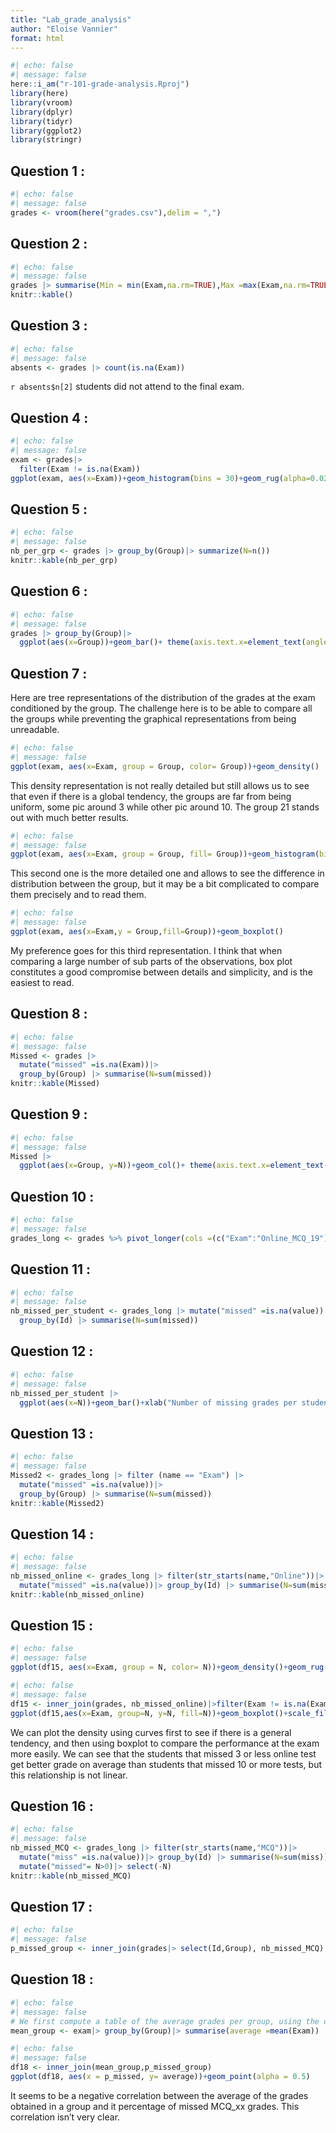 ```yaml
---
title: "Lab_grade_analysis"
author: "Eloise Vannier"
format: html
---
```

```r
#| echo: false
#| message: false
here::i_am("r-101-grade-analysis.Rproj")
library(here)
library(vroom)
library(dplyr)
library(tidyr)
library(ggplot2)
library(stringr)
```

## Question 1 :

```r
#| echo: false
#| message: false
grades <- vroom(here("grades.csv"),delim = ",")
```

## Question 2 :

```r
#| echo: false
#| message: false
grades |> summarise(Min = min(Exam,na.rm=TRUE),Max =max(Exam,na.rm=TRUE),Median =median(Exam,na.rm=TRUE),Mean =mean(Exam,na.rm=TRUE))|>
knitr::kable()
```
## Question 3 :
```r
#| echo: false
#| message: false
absents <- grades |> count(is.na(Exam))
```

`r absents$n[2]` students did not attend to the final exam.

## Question 4 :
```r
#| echo: false
#| message: false
exam <- grades|>
  filter(Exam != is.na(Exam))
ggplot(exam, aes(x=Exam))+geom_histogram(bins = 30)+geom_rug(alpha=0.02)
```
## Question 5 :
```r
#| echo: false
#| message: false
nb_per_grp <- grades |> group_by(Group)|> summarize(N=n()) 
knitr::kable(nb_per_grp)
```

## Question 6 :
```r
#| echo: false
#| message: false
grades |> group_by(Group)|>
  ggplot(aes(x=Group))+geom_bar()+ theme(axis.text.x=element_text(angle = 90, hjust = 0))
```
## Question 7 :
Here are tree representations of the distribution of the grades at the exam conditioned by the group. The challenge here is to be able to compare all the groups while preventing the graphical representations from being unreadable.
```r
#| echo: false
#| message: false
ggplot(exam, aes(x=Exam, group = Group, color= Group))+geom_density()
```
This density representation is not really detailed but still allows us to see that even if there is a global tendency, the groups are far from being uniform, some pic around 3 while other pic around 10. The group 21 stands out with much better results.
```r
#| echo: false
#| message: false
ggplot(exam, aes(x=Exam, group = Group, fill= Group))+geom_histogram(bins=50)+facet_wrap(~Group)
```
This second one is the more detailed one and allows to see the difference in distribution between the group, but it may be a bit complicated to compare them precisely and to read them.

```r
#| echo: false
#| message: false
ggplot(exam, aes(x=Exam,y = Group,fill=Group))+geom_boxplot()
```
My preference goes for this third representation. I think that when comparing a large number of sub parts of the observations, box plot constitutes a good compromise between details and simplicity, and is the easiest to read.

## Question 8 :
```r
#| echo: false
#| message: false
Missed <- grades |> 
  mutate("missed" =is.na(Exam))|>
  group_by(Group) |> summarise(N=sum(missed))
knitr::kable(Missed)
```

## Question 9 :
```r
#| echo: false
#| message: false
Missed |>
  ggplot(aes(x=Group, y=N))+geom_col()+ theme(axis.text.x=element_text(angle = 90, hjust = 0))
```

## Question 10 :
```r
#| echo: false
#| message: false
grades_long <- grades %>% pivot_longer(cols =(c("Exam":"Online_MCQ_19")))
```

## Question 11 :
```r
#| echo: false
#| message: false
nb_missed_per_student <- grades_long |> mutate("missed" =is.na(value))|>
  group_by(Id) |> summarise(N=sum(missed))
```

## Question 12 :

```r
#| echo: false
#| message: false
nb_missed_per_student |>
  ggplot(aes(x=N))+geom_bar()+xlab("Number of missing grades per student")+ylab("Number of students")
```
## Question 13 :

```r
#| echo: false
#| message: false
Missed2 <- grades_long |> filter (name == "Exam") |>
  mutate("missed" =is.na(value))|>
  group_by(Group) |> summarise(N=sum(missed))
knitr::kable(Missed2)
```

## Question 14 :

```r
#| echo: false
#| message: false
nb_missed_online <- grades_long |> filter(str_starts(name,"Online"))|> 
  mutate("missed" =is.na(value))|> group_by(Id) |> summarise(N=sum(missed))
knitr::kable(nb_missed_online)
```

## Question 15 :
```r
#| echo: false
#| message: false
ggplot(df15, aes(x=Exam, group = N, color= N))+geom_density()+geom_rug(alpha=0.1)+scale_color_viridis_c()
```

```r
#| echo: false
#| message: false
df15 <- inner_join(grades, nb_missed_online)|>filter(Exam != is.na(Exam))
ggplot(df15,aes(x=Exam, group=N, y=N, fill=N))+geom_boxplot()+scale_fill_viridis_c()
```
We can plot the density using curves first to see if there is a general tendency, and then using boxplot to compare the performance at the exam more easily. We can see that the students that missed 3 or less online test get better grade on average than students that missed 10 or more tests, but this relationship is not linear.

## Question 16 :
```r
#| echo: false
#| message: false
nb_missed_MCQ <- grades_long |> filter(str_starts(name,"MCQ"))|> 
  mutate("miss" =is.na(value))|> group_by(Id) |> summarise(N=sum(miss))|>
  mutate("missed"= N>0)|> select(-N)
knitr::kable(nb_missed_MCQ)
```

## Question 17 :
```r
#| echo: false
#| message: false
p_missed_group <- inner_join(grades|> select(Id,Group), nb_missed_MCQ)|> group_by(Group)|> summarise(p_missed =(sum(missed)/n()*100))
```

## Question 18 :
```r
#| echo: false
#| message: false
# We first compute a table of the average grades per group, using the dataframe that exclude missing variables.
mean_group <- exam|> group_by(Group)|> summarise(average =mean(Exam))
```

```r
#| echo: false
#| message: false
df18 <- inner_join(mean_group,p_missed_group)
ggplot(df18, aes(x = p_missed, y= average))+geom_point(alpha = 0.5)
```

It seems to be a negative correlation between the average of the grades obtained in a group and it percentage of missed MCQ_xx grades. This correlation isn't very clear.
